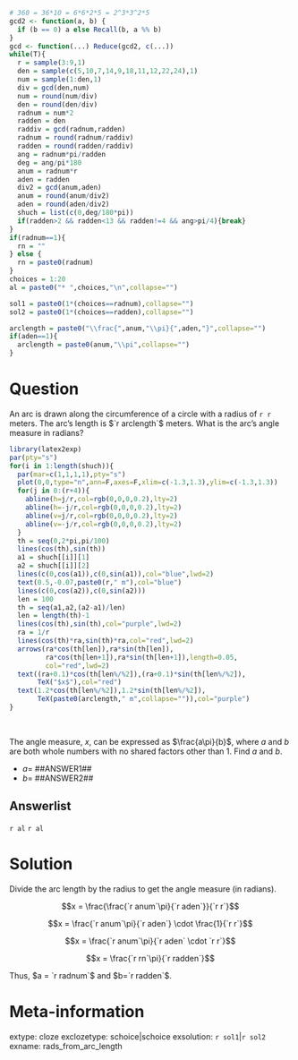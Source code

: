 ```r
# 360 = 36*10 = 6*6*2*5 = 2^3*3^2*5
gcd2 <- function(a, b) {
  if (b == 0) a else Recall(b, a %% b)
}
gcd <- function(...) Reduce(gcd2, c(...))
while(T){
  r = sample(3:9,1)
  den = sample(c(5,10,7,14,9,18,11,12,22,24),1)
  num = sample(1:den,1)
  div = gcd(den,num)
  num = round(num/div)
  den = round(den/div)
  radnum = num*2
  radden = den
  raddiv = gcd(radnum,radden)
  radnum = round(radnum/raddiv)
  radden = round(radden/raddiv)
  ang = radnum*pi/radden
  deg = ang/pi*180
  anum = radnum*r
  aden = radden
  div2 = gcd(anum,aden)
  anum = round(anum/div2)
  aden = round(aden/div2)
  shuch = list(c(0,deg/180*pi))
  if(radden>2 && radden<13 && radden!=4 && ang>pi/4){break}
}
if(radnum==1){
  rn = ""
} else {
  rn = paste0(radnum)
}
choices = 1:20
al = paste0("* ",choices,"\n",collapse="")

sol1 = paste0(1*(choices==radnum),collapse="")
sol2 = paste0(1*(choices==radden),collapse="")

arclength = paste0("\\frac{",anum,"\\pi}{",aden,"}",collapse="")
if(aden==1){
  arclength = paste0(anum,"\\pi",collapse="")
}

```

Question
========

An arc is drawn along the circumference of a circle with a radius of `r r` meters. The arc's length is $`r arclength`$ meters. What is the arc's angle measure in radians?

```r
library(latex2exp)
par(pty="s")
for(i in 1:length(shuch)){
  par(mar=c(1,1,1,1),pty="s")
  plot(0,0,type="n",ann=F,axes=F,xlim=c(-1.3,1.3),ylim=c(-1.3,1.3))
  for(j in 0:(r+4)){
    abline(h=j/r,col=rgb(0,0,0,0.2),lty=2)
    abline(h=-j/r,col=rgb(0,0,0,0.2),lty=2)
    abline(v=j/r,col=rgb(0,0,0,0.2),lty=2)
    abline(v=-j/r,col=rgb(0,0,0,0.2),lty=2)
  }
  th = seq(0,2*pi,pi/100)
  lines(cos(th),sin(th))
  a1 = shuch[[i]][1]
  a2 = shuch[[i]][2]
  lines(c(0,cos(a1)),c(0,sin(a1)),col="blue",lwd=2)
  text(0.5,-0.07,paste0(r," m"),col="blue")
  lines(c(0,cos(a2)),c(0,sin(a2)))
  len = 100
  th = seq(a1,a2,(a2-a1)/len)
  len = length(th)-1
  lines(cos(th),sin(th),col="purple",lwd=2)
  ra = 1/r
  lines(cos(th)*ra,sin(th)*ra,col="red",lwd=2)
  arrows(ra*cos(th[len]),ra*sin(th[len]),
         ra*cos(th[len+1]),ra*sin(th[len+1]),length=0.05,
         col="red",lwd=2)
  text((ra+0.1)*cos(th[len%/%2]),(ra+0.1)*sin(th[len%/%2]),
       TeX("$x$"),col="red")
  text(1.2*cos(th[len%/%2]),1.2*sin(th[len%/%2]),
       TeX(paste0(arclength," m",collapse="")),col="purple")
}
```
\

The angle measure, $x$, can be expressed as $\frac{a\pi}{b}$, where $a$ and $b$ are both whole numbers with no shared factors other than 1. Find $a$ and $b$.

* $a=$ ##ANSWER1##
* $b=$ ##ANSWER2##

Answerlist
--------

`r al`
`r al`


Solution
========

Divide the arc length by the radius to get the angle measure (in radians).

$$x = \frac{\frac{`r anum`\pi}{`r aden`}}{`r r`}$$

$$x = \frac{`r anum`\pi}{`r aden`} \cdot \frac{1}{`r r`}$$

$$x = \frac{`r anum`\pi}{`r aden` \cdot `r r`}$$

$$x = \frac{`r rn`\pi}{`r radden`}$$

Thus, $a = `r radnum`$ and $b=`r radden`$.


Meta-information
============
extype: cloze
exclozetype: schoice|schoice
exsolution: `r sol1`|`r sol2`
exname: rads_from_arc_length